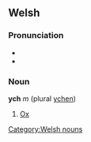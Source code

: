 ==Welsh==
===Pronunciation===
*{{IPA|/ix/ (''South Wales'') ''or'' /ɨx/ (''North Wales'')}}
*{{SAMPA|/ix/</tt> (''South Wales'') ''or'' <tt>/1x/</tt> (''North Wales'')<tt>}}

===Noun===
'''ych''' ''m'' (plural [[ychen]])
#[[ox|Ox]]

[[Category:Welsh nouns]]
